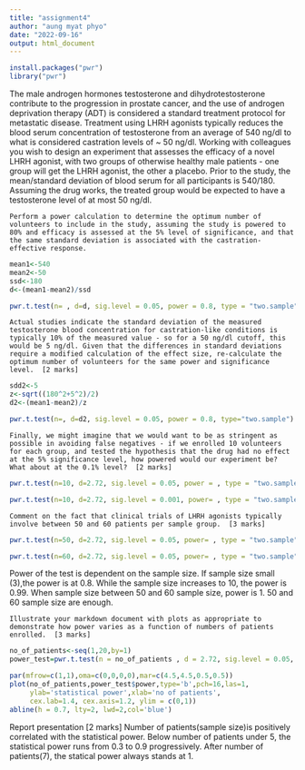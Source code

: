 ```yaml
---
title: "assignment4"
author: "aung myat phyo"
date: "2022-09-16"
output: html_document
---
```


```r
install.packages("pwr")
library("pwr")
```

The male androgen hormones testosterone and dihydrotestosterone contribute to the progression in prostate cancer, and the use of androgen deprivation therapy (ADT) is considered a standard treatment protocol for metastatic disease. Treatment using LHRH agonists typically reduces the blood serum concentration of testosterone from an average of 540 ng/dl to what is considered castration levels of ~ 50 ng/dl. Working with colleagues you wish to design an experiment that assesses the efficacy of a novel LHRH agonist, with two groups of otherwise healthy male patients - one group will get the LHRH agonist, the other a placebo. Prior to the study, the mean/standard deviation of blood serum for all participants is 540/180. Assuming the drug works, the treated group would be expected to have a testosterone level of at most 50 ng/dl.

    Perform a power calculation to determine the optimum number of volunteers to include in the study, assuming the study is powered to 80% and efficacy is assessed at the 5% level of significance, and that the same standard deviation is associated with the castration-effective response. 

```r
mean1<-540
mean2<-50
ssd<-180
d<-(mean1-mean2)/ssd
```

```r
pwr.t.test(n= , d=d, sig.level = 0.05, power = 0.8, type = "two.sample")
```


    Actual studies indicate the standard deviation of the measured testosterone blood concentration for castration-like conditions is typically 10% of the measured value - so for a 50 ng/dl cutoff, this would be 5 ng/dl. Given that the differences in standard deviations require a modified calculation of the effect size, re-calculate the optimum number of volunteers for the same power and significance level.  [2 marks]
```r
sdd2<-5
z<-sqrt((180^2+5^2)/2)
d2<-(mean1-mean2)/z
```

```r
pwr.t.test(n=, d=d2, sig.level = 0.05, power = 0.8, type="two.sample")
```


    
    Finally, we might imagine that we would want to be as stringent as possible in avoiding false negatives - if we enrolled 10 volunteers for each group, and tested the hypothesis that the drug had no effect at the 5% significance level, how powered would our experiment be? What about at the 0.1% level?  [2 marks]
```r
pwr.t.test(n=10, d=2.72, sig.level = 0.05, power = , type = "two.sample")
```

```r
pwr.t.test(n=10, d=2.72, sig.level = 0.001, power= , type = "two.sample")
```

    Comment on the fact that clinical trials of LHRH agonists typically involve between 50 and 60 patients per sample group.  [3 marks]
```r
pwr.t.test(n=50, d=2.72, sig.level = 0.05, power= , type = "two.sample")
```

```r
pwr.t.test(n=60, d=2.72, sig.level = 0.05, power= , type = "two.sample")
```

Power of the test is dependent on the sample size. If sample size small (3),the power is at 0.8. While the sample size increases to 10, the power is 0.99. When sample size between 50 and 60 sample size, power is 1. 50 and 60 sample size are enough.

    Illustrate your markdown document with plots as appropriate to demonstrate how power varies as a function of numbers of patients enrolled.  [3 marks]
```r
no_of_patients<-seq(1,20,by=1)
power_test=pwr.t.test(n = no_of_patients , d = 2.72, sig.level = 0.05, power = , type = "two.sample")
```

```r
par(mfrow=c(1,1),oma=c(0,0,0,0),mar=c(4.5,4.5,0.5,0.5))
plot(no_of_patients,power_test$power,type='b',pch=16,las=1,
     ylab='statistical power',xlab='no of patients',
     cex.lab=1.4, cex.axis=1.2, ylim = c(0,1))
abline(h = 0.7, lty=2, lwd=2,col='blue')
```

Report presentation  [2 marks]
Number of patients(sample size)is positively correlated with the statistical power.
Below number of patients under 5, the statistical power runs from 0.3 to 0.9 progressively. After number of patients(7), the statical power always stands at 1.


